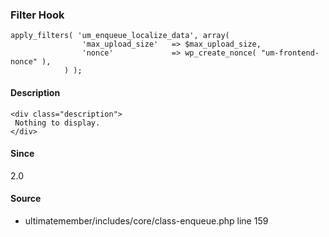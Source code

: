 
<UMBreadCrumb type="filter"/>

### Filter Hook    
    
```
apply_filters( 'um_enqueue_localize_data', array(
				'max_upload_size'   => $max_upload_size,
				'nonce'             => wp_create_nonce( "um-frontend-nonce" ),
			) );
```

#### Description
    <div class="description">
     Nothing to display.
    </div>

#### Since
<div class="description">
2.0
</div>

#### Source
  - <Link href="https://github.com/ultimatemember/ultimatemember/tree/2.5.0/includes/core/class-enqueue.php#L159">ultimatemember/includes/core/class-enqueue.php</Link> <Link href="https://github.com/ultimatemember/ultimatemember/tree/2.5.0/includes/core/class-enqueue.php#L159">line 159</Link>

